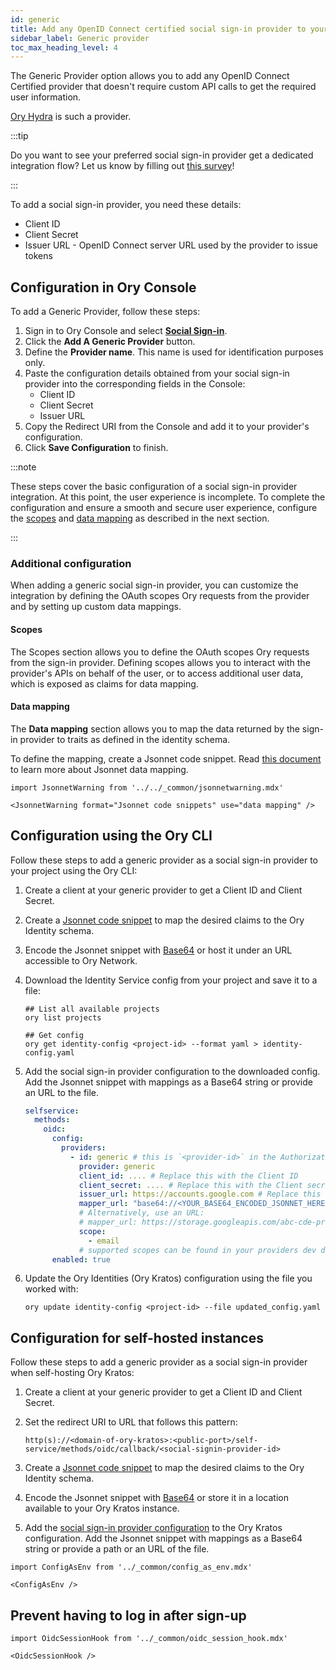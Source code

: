 ```yaml
---
id: generic
title: Add any OpenID Connect certified social sign-in provider to your Ory project
sidebar_label: Generic provider
toc_max_heading_level: 4
---
```


The Generic Provider option allows you to add any OpenID Connect Certified provider that doesn't require custom API calls to get
the required user information.

[Ory Hydra](https://www.ory.sh/hydra) is such a provider.

:::tip

Do you want to see your preferred social sign-in provider get a dedicated integration flow? Let us know by filling out
[this survey](https://share-eu1.hsforms.com/1-ARyzi8nSuCYQ9Ci2i18wgextgn)!

:::

To add a social sign-in provider, you need these details:

- Client ID
- Client Secret
- Issuer URL - OpenID Connect server URL used by the provider to issue tokens

## Configuration in Ory Console

To add a Generic Provider, follow these steps:

1. Sign in to Ory Console and select [**Social Sign-in**](https://console.ory.sh/projects/current/social-signin).
2. Click the **Add A Generic Provider** button.
3. Define the **Provider name**. This name is used for identification purposes only.
4. Paste the configuration details obtained from your social sign-in provider into the corresponding fields in the Console:
   - Client ID
   - Client Secret
   - Issuer URL
5. Copy the Redirect URI from the Console and add it to your provider's configuration.
6. Click **Save Configuration** to finish.

:::note

These steps cover the basic configuration of a social sign-in provider integration. At this point, the user experience is
incomplete. To complete the configuration and ensure a smooth and secure user experience, configure the [scopes](#scopes) and
[data mapping](#data-mapping) as described in the next section.

:::

### Additional configuration

When adding a generic social sign-in provider, you can customize the integration by defining the OAuth scopes Ory requests from
the provider and by setting up custom data mappings.

#### Scopes

The Scopes section allows you to define the OAuth scopes Ory requests from the sign-in provider. Defining scopes allows you to
interact with the provider's APIs on behalf of the user, or to access additional user data, which is exposed as claims for data
mapping.

#### Data mapping

The **Data mapping** section allows you to map the data returned by the sign-in provider to traits as defined in the identity
schema.

To define the mapping, create a Jsonnet code snippet. Read [this document](./data-mapping) to learn more about Jsonnet data
mapping.

```mdx-code-block
import JsonnetWarning from '../../_common/jsonnetwarning.mdx'

<JsonnetWarning format="Jsonnet code snippets" use="data mapping" />
```

## Configuration using the Ory CLI

Follow these steps to add a generic provider as a social sign-in provider to your project using the Ory CLI:

1. Create a client at your generic provider to get a Client ID and Client Secret.
2. Create a [Jsonnet code snippet](#data-mapping) to map the desired claims to the Ory Identity schema.
3. Encode the Jsonnet snippet with [Base64](https://www.base64encode.org/) or host it under an URL accessible to Ory Network.
4. Download the Identity Service config from your project and save it to a file:

   ```shell
   ## List all available projects
   ory list projects

   ## Get config
   ory get identity-config <project-id> --format yaml > identity-config.yaml
   ```

5. Add the social sign-in provider configuration to the downloaded config. Add the Jsonnet snippet with mappings as a Base64
   string or provide an URL to the file.

   ```yaml
   selfservice:
     methods:
       oidc:
         config:
           providers:
             - id: generic # this is `<provider-id>` in the Authorization callback URL. DO NOT CHANGE IT ONCE SET!
               provider: generic
               client_id: .... # Replace this with the Client ID
               client_secret: .... # Replace this with the Client secret
               issuer_url: https://accounts.google.com # Replace this with the providers issuer URL
               mapper_url: "base64://<YOUR_BASE64_ENCODED_JSONNET_HERE>"
               # Alternatively, use an URL:
               # mapper_url: https://storage.googleapis.com/abc-cde-prd/9cac9717f007808bf17f22ce7f4295c739604b183f05ac4afb4
               scope:
                 - email
               # supported scopes can be found in your providers dev docs
         enabled: true
   ```

6. Update the Ory Identities (Ory Kratos) configuration using the file you worked with:

   ```shell
   ory update identity-config <project-id> --file updated_config.yaml
   ```

## Configuration for self-hosted instances

Follow these steps to add a generic provider as a social sign-in provider when self-hosting Ory Kratos:

1. Create a client at your generic provider to get a Client ID and Client Secret.
2. Set the redirect URI to URL that follows this pattern:

   ```shell
   http(s)://<domain-of-ory-kratos>:<public-port>/self-service/methods/oidc/callback/<social-signin-provider-id>
   ```

3. Create a [Jsonnet code snippet](#data-mapping) to map the desired claims to the Ory Identity schema.
4. Encode the Jsonnet snippet with [Base64](https://www.base64encode.org/) or store it in a location available to your Ory Kratos
   instance.
5. Add the [social sign-in provider configuration](#configuration-with-ory-cli) to the Ory Kratos configuration. Add the Jsonnet
   snippet with mappings as a Base64 string or provide a path or an URL of the file.

```mdx-code-block
import ConfigAsEnv from '../_common/config_as_env.mdx'

<ConfigAsEnv />
```

## Prevent having to log in after sign-up

```mdx-code-block
import OidcSessionHook from '../_common/oidc_session_hook.mdx'

<OidcSessionHook />
```
